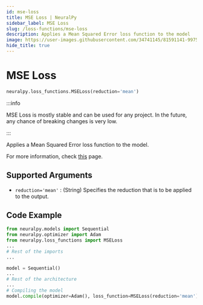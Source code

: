 ```yaml
---
id: mse-loss
title: MSE Loss | NeuralPy
sidebar_label: MSE Loss
slug: /loss-functions/mse-loss
description: Applies a Mean Squared Error loss function to the model
image: https://user-images.githubusercontent.com/34741145/81591141-99752900-93d9-11ea-9ef6-cc2c68daaa19.png
hide_title: true
---
```


# MSE Loss

```python
neuralpy.loss_functions.MSELoss(reduction='mean')
```

:::info

MSE Loss is mostly stable and can be used for any project. In the future, any chance of breaking changes is very low.

:::

Applies a Mean Squared Error loss function to the model.

For more information, check [this](https://pytorch.org/docs/stable/nn.html#mseloss) page.

## Supported Arguments

- `reduction='mean'` : (String) Specifies the reduction that is to be applied to the output.

## Code Example

```python
from neuralpy.models import Sequential
from neuralpy.optimizer import Adam
from neuralpy.loss_functions import MSELoss
...
# Rest of the imports
...

model = Sequential()
...
# Rest of the architecture
...
# Compiling the model
model.compile(optimizer=Adam(), loss_function=MSELoss(reduction='mean'))
```

